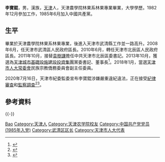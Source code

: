 {{Infobox officeholder
|image         = 
|caption       = 
|office        = [[天津城市基础设施建设投资集团|天津城市基础设施建设投资集团]]董事长
|term_start    = 2013年10月
|term_end      = 2020年7月
|predecessor   = [[马白玉|马白玉]]
|successor     = [[张勇_(1965年)|张勇]]
|office1       = {{CPC}}[[中国共产党天津市北辰区委员会|天津市北辰区委员会]]书记
|term_start1   = 2011年10月
|term_end1     = 2013年10月
|1blankname1   = 区长
|1namedata1    = 李宝锟→[[高学忠|高学忠]]
|predecessor1  = [[袁树谦|袁树谦]]
|successor1    = [[张盛如|张盛如]]
|office2       = {{中国国徽}} [[天津市北辰区人民政府|天津市北辰区人民政府]]区长
|term_start2   = 2010年6月
|term_end2     = 2011年12月
|1blankname2   = 区委书记
|1namedata2    = [[袁树谦|袁树谦]]→李宝锟
|predecessor2  = [[马明基|马明基]]
|successor2    = [[高学忠|高学忠]]
|office3       = {{中国国徽}} [[天津市武清区人民政府|天津市武清区人民政府]]区长
|term_start3   = 2008年6月
|term_end3     = 2010年6月
|1blankname3   = 区委书记
|1namedata3    = [[袁桐利|袁桐利]]
|predecessor3  = [[袁桐利|袁桐利]]
|successor3    = [[张勇_(1965年)|张勇]]
|name          = 李宝锟
|birthname     = 
|birth_date    = {{birth year and age|1960|10}}  
|birth_place   = {{CHN}}[[河北省|河北省]][[天津市|天津市]]
|death_date    = 
|death_place   = 
|party         = {{中国共产党}}
|spouse        = 
|children      = 
|profession    = 
|alma_mater    = [[天津农学院|天津农学院]]
|website       = 
|signature     = 
|footnotes     =
}}
'''李寶錕'''{{BD|1960年|10月||catIdx=Li, Baokun}}，男，漢族，[[天津|天津]]人，天津農學院林果系林果專業畢業，大學學歷。1982年12月參加工作，1985年6月加入中國共產黨。

== 生平 ==
畢業於天津農學院林果系林果專業，後進入天津市武清縣工作並一路高升。2008年6月，任天津市武清區人民政府區長。2010年6月，轉任天津市北辰區人民政府區長。2011年10月，接替[[袁樹謙|袁樹謙]]擔任中共天津市北辰區委書記。2013年10月，獲選為[[天津城市基礎設施建設投資集團|天津城市基礎設施建設投資集團]]黨委書記、董事長<ref>{{cite news |url=http://district.ce.cn/newarea/sddy/201311/12/t20131112_1739032.shtml |title=李宝锟任天津城投集团董事长 张盛如接任北辰区委书记 |work=中国经济网 |date=2013-11-12 |accessdate=2020-07-25 |language=zh-hans |archive-date=2020-07-25 |archive-url=https://web.archive.org/web/20200725073219/http://district.ce.cn/newarea/sddy/201311/12/t20131112_1739032.shtml |dead-url=no }}</ref>。2018年1月，當選[[天津市人民代表大会常务委员会|天津市人大常委會]]民族宗教僑務委員會副主任委員。

2020年7月16日，天津市紀委監委宣布李寶錕涉嫌嚴重違紀違法，正在接受[[中国共产党中央纪律检查委员会|紀律審查]]和[[中华人民共和国国家监察委员会|監察調查]]<ref>{{cite news |url=http://www.tjjw.gov.cn/html/quanweifabu/2020/07/16/72889.html |title=天津城市基础设施建设投资集团有限公司党委书记、董事长李宝锟接受纪律审查和监察调查 |work=廉韵津沽 |date=2020-07-16 |accessdate=2020-07-25 |language=zh-hans |archive-date=2020-07-25 |archive-url=https://web.archive.org/web/20200725071157/http://www.tjjw.gov.cn/html/quanweifabu/2020/07/16/72889.html |dead-url=no }}</ref><ref>{{cite news |url=http://www.ccdi.gov.cn/yaowen/202007/t20200716_222131.html |title=天津城市基础设施建设投资集团有限公司党委书记、董事长李宝锟涉嫌严重违纪违法接受纪律审查和监察调查 |work=中央纪委国家监委网站 |date=2020-07-16 |accessdate=2020-07-25 |language=zh-hans |archive-date=2020-07-25 |archive-url=https://web.archive.org/web/20200725063643/http://www.ccdi.gov.cn/yaowen/202007/t20200716_222131.html |dead-url=no }}</ref>。

== 參考資料 ==
{{reflist}}

{{clear}}
{{-}}
{{s-start}}
{{s-ppo|cpc}}
{{s-before|[[袁树谦|袁树谦]]}}
{{s-title|[[中国共产党天津市北辰区委员会|中国共产党天津市北辰区委员会]]书记|2011年10月－2013年10月}}
{{s-after|[[张盛如|张盛如]]}}
{{s-gov|prc}}
{{s-before|[[马明基|马明基]]}}
{{s-title|[[天津市北辰区人民政府|天津市北辰区人民政府]]区长|2010年6月－2011年12月}}
{{s-after|[[高学忠|高学忠]]}}
{{s-before|[[袁桐利|袁桐利]]}}
{{s-title|[[天津市武清区人民政府|天津市武清区人民政府]]区长|2008年6月－2010年6月}}
{{s-after|[[张勇_(1965年)|张勇]]}}
{{s-bus}}
{{s-before|[[马白玉|马白玉]]}}
{{s-title|[[天津城市基础设施建设投资集团|天津城市基础设施建设投资集团]]董事长|2013年10月－2020年7月}}
{{s-after|[[张勇_(1965年)|张勇]]}}
{{s-end}}
{{中共十九大以来的反腐败工作}}
{{Authority control}}
{{DEFAULTSORT:Li, Baokun}}
[[Category:李姓|Bao]]
[[Category:天津人|Category:天津人]]
[[Category:天津农学院校友|Category:天津农学院校友]]
[[Category:中国共产党党员_(1985年入党)|Category:中国共产党党员 (1985年入党)]]
[[Category:武清区区长|Category:武清区区长]]
[[Category:天津市人大代表|Category:天津市人大代表]]